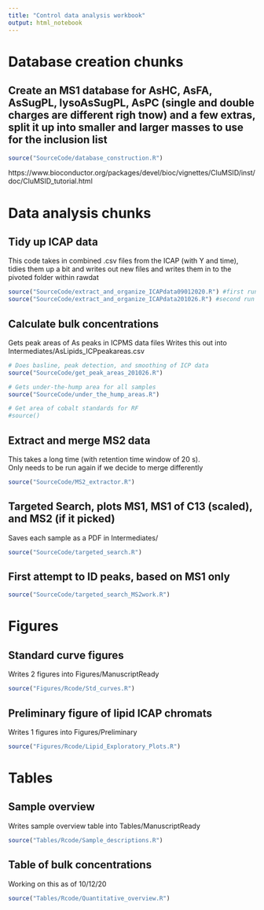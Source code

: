 ```yaml
---
title: "Control data analysis workbook"
output: html_notebook
---
```


# Database creation chunks
## Create an MS1 database for AsHC, AsFA, AsSugPL, lysoAsSugPL, AsPC (single and double charges are different righ tnow) and a few extras, split it up into smaller and larger masses to use for the inclusion list
```r
source("SourceCode/database_construction.R")
```

https://www.bioconductor.org/packages/devel/bioc/vignettes/CluMSID/inst/doc/CluMSID_tutorial.html


# Data analysis chunks
## Tidy up ICAP data
This code takes in combined .csv files from the ICAP (with Y and time), tidies them up a bit and writes out new files and writes them in to the pivoted folder within rawdat
```r
source("SourceCode/extract_and_organize_ICAPdata09012020.R") #first run of Aslipids
source("SourceCode/extract_and_organize_ICAPdata201026.R") #second run of Aslipids
```

## Calculate bulk concentrations
Gets peak areas of As peaks in ICPMS data files
Writes this out into Intermediates/AsLipids_ICPpeakareas.csv
```r
# Does basline, peak detection, and smoothing of ICP data
source("SourceCode/get_peak_areas_201026.R") 

# Gets under-the-hump area for all samples
source("SourceCode/under_the_hump_areas.R")

# Get area of cobalt standards for RF
#source()

```

## Extract and merge MS2 data 
This takes a long time (with retention time window of 20 s).  
Only needs to be run again if we decide to merge differently
```r
source("SourceCode/MS2_extractor.R")
```

## Targeted Search, plots MS1, MS1 of C13 (scaled), and MS2 (if it picked)
Saves each sample as a PDF in Intermediates/ 
```r
source("SourceCode/targeted_search.R")
```


## First attempt to ID peaks, based on MS1 only
```r
source("SourceCode/targeted_search_MS2work.R")
```



#
# Figures
## Standard curve figures
Writes 2 figures into Figures/ManuscriptReady
```r
source("Figures/Rcode/Std_curves.R")
```

## Preliminary figure of lipid ICAP chromats
Writes 1 figures into Figures/Preliminary
```r
source("Figures/Rcode/Lipid_Exploratory_Plots.R")
```




#
# Tables
## Sample overview
Writes sample overview table into Tables/ManuscriptReady
```r
source("Tables/Rcode/Sample_descriptions.R")
```

## Table of bulk concentrations
Working on this as of 10/12/20
```r
source("Tables/Rcode/Quantitative_overview.R")
```
#